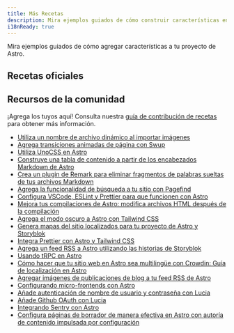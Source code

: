 ```yaml
---
title: Más Recetas
description: Mira ejemplos guiados de cómo construir características en Astro.
i18nReady: true
---
```



Mira ejemplos guiados de cómo agregar características a tu proyecto de Astro.


## Recetas oficiales

<RecipesNav />

## Recursos de la comunidad

¡Agrega los tuyos aquí! Consulta nuestra [guía de contribución de recetas](https://github.com/withastro/docs/blob/main/contributor-guides/submitting-a-recipe.md) para obtener más información.

- [Utiliza un nombre de archivo dinámico al importar imágenes](https://vaihe.com/blog/astro/astro-dynamic-image-prop/)
- [Agrega transiciones animadas de página con Swup](https://navillus.dev/blog/astro-plus-swup)
- [Utiliza UnoCSS en Astro](https://www.elian.codes/blog/23-02-11-implementing-unocss-in-astro/)
- [Construye una tabla de contenido a partir de los encabezados Markdown de Astro](https://kld.dev/building-table-of-contents/)
- [Crea un plugin de Remark para eliminar fragmentos de palabras sueltas de tus archivos Markdown](https://eatmon.co/blog/remove-runts-markdown/)
- [Agrega la funcionalidad de búsqueda a tu sitio con Pagefind](https://blog.otterlord.dev/post/astro-search/)
- [Configura VSCode, ESLint y Prettier para que funcionen con Astro](https://patheticgeek.dev/blog/astro-prettier-eslint-vscode)
- [Mejora tus compilaciones de Astro: modifica archivos HTML después de la compilación](https://straffesites.com/en/blog/optimize-astro-html-post-build)
- [Agrega el modo oscuro a Astro con Tailwind CSS](https://www.kevinzunigacuellar.com/blog/dark-mode-in-astro/)
- [Genera mapas del sitio localizados para tu proyecto de Astro y Storyblok](https://straffesites.com/en/blog/localized-sitemap-astro-storyblok)
- [Integra Prettier con Astro y Tailwind CSS](https://straffesites.com/en/blog/integrate-prettier-astro-tailwindcss)
- [Agrega un feed RSS a Astro utilizando las historias de Storyblok](https://straffesites.com/en/blog/rss-feed-astro-storyblok)
- [Usando tRPC en Astro](https://www.thomasledoux.be/blog/using-trpc-astro-islands-react)
- [Cómo hacer que tu sitio web en Astro sea multilingüe con Crowdin: Guía de localización en Astro](https://crowdin.com/blog/2023/06/21/astro-localization-and-i18n)
- [Agregar imágenes de publicaciones de blog a tu feed RSS de Astro](https://webreaper.dev/posts/astro-rss-feed-blog-post-images/)
- [Configurando micro-frontends con Astro](https://medium.com/@sergio.a.soria/setting-up-micro-frontends-with-astro-and-ecma-script-modules-137340d2c520)
- [Añade autenticación de nombre de usuario y contraseña con Lucia](https://lucia-auth.com/guidebook/sign-in-with-username-and-password/astro)
- [Añade Github OAuth con Lucia](https://lucia-auth.com/guidebook/github-oauth/astro)
- [Integrando Sentry con Astro](https://akashrajpurohit.com/blog/seamless-error-tracking-integrating-sentry-with-astro/)
- [Configura páginas de borrador de manera efectiva en Astro con autoría de contenido impulsada por configuración](https://akashrajpurohit.com/blog/set-up-draft-pages-effectively-in-astro-with-configdriven-content-authoring/)
